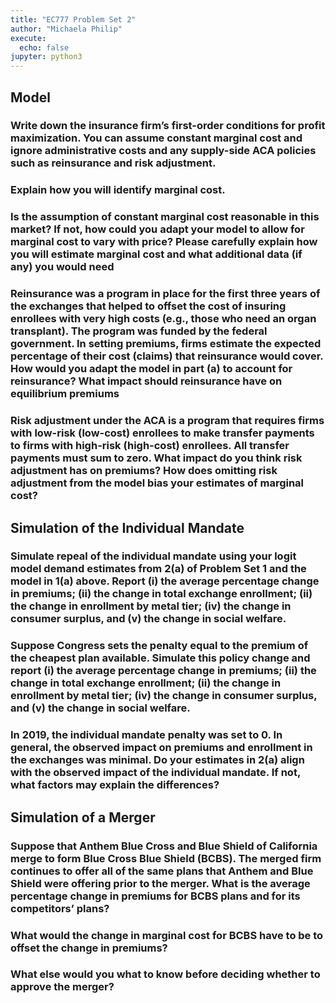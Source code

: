 ```yaml
---
title: "EC777 Problem Set 2"
author: "Michaela Philip"
execute:
  echo: false
jupyter: python3
---
```


## Model

### Write down the insurance firm’s first-order conditions for profit maximization. You can assume constant marginal cost and ignore administrative costs and any supply-side ACA policies such as reinsurance and risk adjustment.

### Explain how you will identify marginal cost.

###  Is the assumption of constant marginal cost reasonable in this market? If not, how could you adapt your model to allow for marginal cost to vary with price? Please carefully explain how you will estimate marginal cost and what additional data (if any) you would need

### Reinsurance was a program in place for the first three years of the exchanges that helped to offset the cost of insuring enrollees with very high costs (e.g., those who need an organ transplant). The program was funded by the federal government. In setting premiums, firms estimate the expected percentage of their cost (claims) that reinsurance would cover. How would you adapt the model in part (a) to account for reinsurance? What impact should reinsurance have on equilibrium premiums 

### Risk adjustment under the ACA is a program that requires firms with low-risk (low-cost) enrollees to make transfer payments to firms with high-risk (high-cost) enrollees. All transfer payments must sum to zero. What impact do you think risk adjustment has on premiums? How does omitting risk adjustment from the model bias your estimates of marginal cost?

## Simulation of the Individual Mandate

### Simulate repeal of the individual mandate using your logit model demand estimates from 2(a) of Problem Set 1 and the model in 1(a) above. Report (i) the average percentage change in premiums; (ii) the change in total exchange enrollment; (ii) the change in enrollment by metal tier; (iv) the change in consumer surplus, and (v) the change in social welfare.

### Suppose Congress sets the penalty equal to the premium of the cheapest plan available. Simulate this policy change and report (i) the average percentage change in premiums; (ii) the change in total exchange enrollment; (ii) the change in enrollment by metal tier; (iv) the change in consumer surplus, and (v) the change in social welfare.

###  In 2019, the individual mandate penalty was set to 0. In general, the observed impact on premiums and enrollment in the exchanges was minimal. Do your estimates in 2(a) align with the observed impact of the individual mandate. If not, what factors may explain the differences?

## Simulation of a Merger

###  Suppose that Anthem Blue Cross and Blue Shield of California merge to form Blue Cross Blue Shield (BCBS). The merged firm continues to offer all of the same plans that Anthem and Blue Shield were offering prior to the merger. What is the average percentage change in premiums for BCBS plans and for its competitors’ plans?

### What would the change in marginal cost for BCBS have to be to offset the change in premiums?

### What else would you what to know before deciding whether to approve the merger?